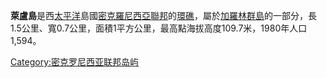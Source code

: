 '''萊盧島'''是西[[太平洋|太平洋]]島國[[密克羅尼西亞聯邦|密克羅尼西亞聯邦]]的[[環礁|環礁]]，屬於[[加羅林群島|加羅林群島]]的一部分，長1.5公里、寬0.7公里，面積1平方公里，最高點海拔高度109.7米，1980年人口1,594。

{{coord|5|20|N|163|02|E|display=title|region:FM_type:isle_source:GNS-enwiki}}

{{Authority control}}
{{Micronesia-stub}}
[[Category:密克罗尼西亚联邦岛屿|Category:密克罗尼西亚联邦岛屿]]